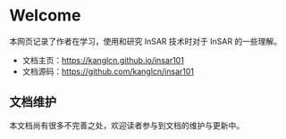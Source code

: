 # Welcome {.unnumbered}

本网页记录了作者在学习，使用和研究 InSAR 技术时对于 InSAR 的一些理解。

<!-- 本教程主要面向 InSAR 新手，包括需要使用 InSAR 技术的高年级本科生，低年级研究生以及其他需要使用到 InSAR 技术的研究人员和技术人员。

本教程主要讲述 InSAR 测量的一般原理。包括：

- SAR 成像一般原理；
- InSAR 成像的步骤与测量的一般原理；
- InSAR 数据处理的方法。

本教程需要读者有一般高等教育理工科要求的数理基础，包括：

- 数学： 微积分，线性代数，概率论与数理统计；
- 物理： 普通物理中关于电磁波及其散射特性的知识；
- 信号处理： 模拟与数字信号处理的相关知识。

如果读者有以下知识那就更好了：

- 数学： 偏微分方程，随机过程；
- 物理： 电动力学；
- 信号处理： 数字图像处理，统计信号处理；
- 其他基本的地球物理，地理信息系统，测绘的知识。 -->

- 文档主页：<https://kanglcn.github.io/insar101>
- 文档源码：<https://github.com/kanglcn/insar101>

## 文档维护

本文档尚有很多不完善之处，欢迎读者参与到文档的维护与更新中。
